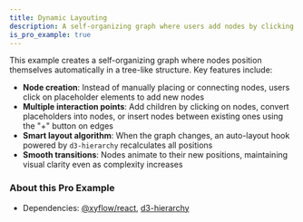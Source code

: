 ```yaml
---
title: Dynamic Layouting
description: A self-organizing graph where users add nodes by clicking placeholder elements, and nodes position automatically.
is_pro_example: true
---
```


This example creates a self-organizing graph where nodes position themselves automatically in a tree-like structure. Key features include:

- **Node creation**: Instead of manually placing or connecting nodes, users click on placeholder elements to add new nodes
- **Multiple interaction points**: Add children by clicking on nodes, convert placeholders into nodes, or insert nodes between existing ones using the "+" button on edges
- **Smart layout algorithm**: When the graph changes, an auto-layout hook powered by `d3-hierarchy` recalculates all positions
- **Smooth transitions**: Nodes animate to their new positions, maintaining visual clarity even as complexity increases

<ProExampleViewer slug="dynamic-layouting" />

### About this Pro Example

- Dependencies: [@xyflow/react](https://www.npmjs.com/package/@xyflow/react), [d3-hierarchy](https://www.npmjs.com/package/d3-hierarchy)
